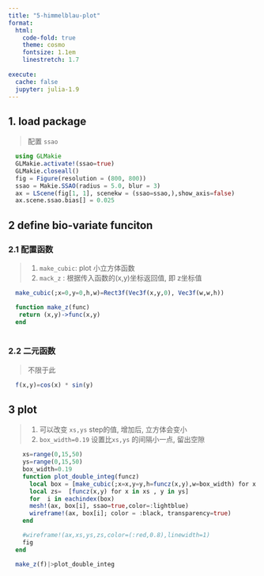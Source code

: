 ```yaml
---
title: "5-himmelblau-plot"
format:
  html: 
    code-fold: true
    theme: cosmo
    fontsize: 1.1em
    linestretch: 1.7
    
execute: 
  cache: false
  jupyter: julia-1.9
---
```


## 1. load package
> 配置 `ssao`
```julia
  using GLMakie
  GLMakie.activate!(ssao=true)
  GLMakie.closeall() 
  fig = Figure(resolution = (800, 800))
  ssao = Makie.SSAO(radius = 5.0, blur = 3)
  ax = LScene(fig[1, 1], scenekw = (ssao=ssao,),show_axis=false)
  ax.scene.ssao.bias[] = 0.025
```

## 2  define bio-variate funciton 

### 2.1   配置函数

> 1. `make_cubic`: plot 小立方体函数
> 2.  `mack_z` : 根据传入函数的(x,y)坐标返回值, 即 z坐标值
```julia
  make_cubic(;x=0,y=0,h,w)=Rect3f(Vec3f(x,y,0), Vec3f(w,w,h))

  function make_z(func)
   return (x,y)->func(x,y)
  end
  
```

### 2.2  二元函数
> 不限于此
```julia
  f(x,y)=cos(x) * sin(y)
```

## 3  plot
> 1. 可以改变 `xs,ys` step的值, 增加后, 立方体会变小
> 2. `box_width=0.19` 设置比`xs,ys` 的间隔小一点, 留出空隙
```julia
    xs=range(0,15,50)
    ys=range(0,15,50) 
    box_width=0.19
    function plot_double_integ(funcz)
      local box = [make_cubic(;x=x,y=y,h=funcz(x,y),w=box_width) for x in xs  for y in ys]
      local zs=  [funcz(x,y) for x in xs , y in ys]
      for  i in eachindex(box)
      mesh!(ax, box[i], ssao=true,color=:lightblue)
      wireframe!(ax, box[i]; color = :black, transparency=true)
    end

    #wireframe!(ax,xs,ys,zs,color=(:red,0.8),linewidth=1)
    fig
  end

  make_z(f)|>plot_double_integ
```